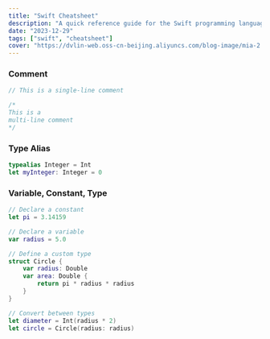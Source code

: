 ```yaml
---
title: "Swift Cheatsheet"
description: "A quick reference guide for the Swift programming language covering the primary types, including Number, String, and Bool, and advanced data structures like Set, Array and Dictionary"
date: "2023-12-29"
tags: ["swift", "cheatsheet"]
cover: "https://dvlin-web.oss-cn-beijing.aliyuncs.com/blog-image/mia-2.jpeg"
---
```


### Comment

```swift
// This is a single-line comment

/*
This is a
multi-line comment
*/
```

### Type Alias

```swift
typealias Integer = Int
let myInteger: Integer = 0
```

### Variable, Constant, Type

```swift
// Declare a constant
let pi = 3.14159

// Declare a variable
var radius = 5.0

// Define a custom type
struct Circle {
    var radius: Double
    var area: Double {
        return pi * radius * radius
    }
}

// Convert between types
let diameter = Int(radius * 2)
let circle = Circle(radius: radius)
```
